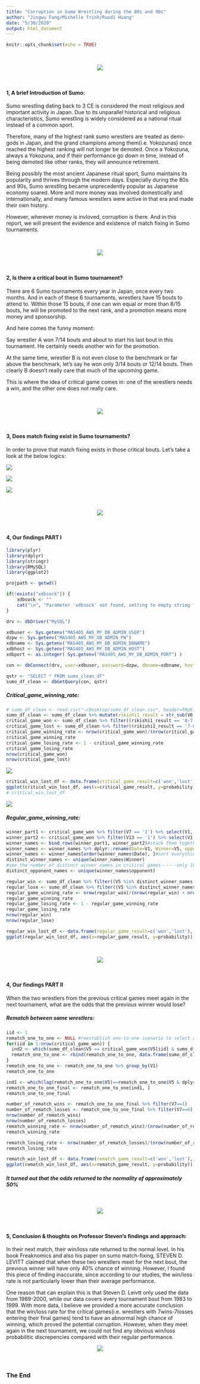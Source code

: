 ```yaml
---
title: "Corruption in Sumo Wrestling during the 80s and 90s"
author: "Jingwu Fang/Michelle Trinh/Ruodi Huang"
date: "5/30/2020"
output: html_document
---
```


```r
knitr::opts_chunk$set(echo = TRUE)
```
<br>

<center>

![](https://media.giphy.com/media/aj3cmpLOloe9a/giphy.gif)


</center>

<br>

#### 1, A brief Introduction of Sumo: 


Sumo wrestling dating back to 3 CE is considered the most religious and important activity in Japan. Due to its unparallel historical and religious characteristics, Sumo wrestling is widely considered as a national ritual instead of a common sport.

Therefore, many of the highest rank sumo wrestlers are treated as demi-gods in Japan, and the grand champions among them(i.e. Yokozunas) once reached the highest ranking will not longer be demoted. Once a Yokozuna, always a Yokozuna, and if their performance go down in time, instead of being demoted like other ranks, they will announce retirement. 

Being possibly the most ancient Japanese ritual sport, Sumo maintains its popularity and thrives through the modern days. Especially during the 80s and 90s, Sumo wrestling became unprecedently popular as Japanese economy soared. More and more money was involved domestically and internationally, and many famous wrestlers were active in that era and made their own history.

However, wherever money is invloved, corruption is there. And in this report, we will present the evidence and existence of match fixing in Sumo tournaments.


<br>

<center>

![](https://media.giphy.com/media/rGqnPvaZYkaqc/giphy.gif)


</center>

<br>

#### 2, Is there a critical bout in Sumo tournament? 

There are 6 Sumo tournaments every year in Japan, once every two months. And in each of these 6 tournaments, wrestlers have 15 bouts to attend to. Within those 15 bouts, if one can win equal or more than 8/15 bouts, he will be promoted to the next rank, and a promotion means more money and sponsorship. 

And here comes the funny moment:

Say wrestler A won 7/14 bouts and about to start his last bout in this tournament. He certainly needs another win for the promotion.

At the same time, wrestler B is not even close to the benchmark or far above the benchmark, let's say he won only 3/14 bouts or 12/14 bouts. Then clearly B doesn't really care that much of the upcoming game.

This is where the idea of critical game comes in: one of the wrestlers needs a win, and the other one does not really care. 


<br>

<center>

![](https://media.giphy.com/media/WqgdMKW8tYul2/giphy.gif)

</center>


<br>


#### 3, Does match fixing exist in Sumo tournaments?

In order to prove that match fixing exists in those critical bouts. Let's take a look at the below logics:


![](https://sumo-project-stats405.s3-us-west-2.amazonaws.com/sumo_graph1.jpg)

![](https://sumo-project-stats405.s3-us-west-2.amazonaws.com/sumo_graph2.jpg)

![](https://sumo-project-stats405.s3-us-west-2.amazonaws.com/sumo_graph3.jpg)

<br>

<center>

![](https://media.giphy.com/media/j2RhGVQVNW9IiR6qZe/giphy.gif)

</center>

<br>


#### 4, Our findings PART I


```r
library(plyr)
library(dplyr)
library(stringr)
library(RMySQL)
library(ggplot2)
```


```r

projpath <- getwd()

if(!exists("xdbsock")) {
    xdbsock <- ""
    cat("\n", "Parameter 'xdbsock' not found, setting to empty string for general usage", "\n")
}

drv <- dbDriver("MySQL")

xdbuser <- Sys.getenv("MAS405_AWS_MY_DB_ADMIN_USER")
dzpw <- Sys.getenv("MAS405_AWS_MY_DB_ADMIN_PW")
xdbname <- Sys.getenv("MAS405_AWS_MY_DB_ADMIN_DBNAME")
xdbhost <- Sys.getenv("MAS405_AWS_MY_DB_ADMIN_HOST")
xdbport <- as.integer( Sys.getenv("MAS405_AWS_MY_DB_ADMIN_PORT") )

con <- dbConnect(drv, user=xdbuser, password=dzpw, dbname=xdbname, host=xdbhost, port=xdbport, unix.sock=xdbsock)

qstr <- "SELECT * FROM sumo_clean_df"
sumo_df_clean <- dbGetQuery(con, qstr)

```


##### Critical_game_winning_rate:

```r
# sumo_df_clean <- read.csv("~/Desktop/sumo_df_clean.csv", header=TRUE)
sumo_df_clean <- sumo_df_clean %>% mutate(rikishi1_result = str_sub(V6, 1, 3), rikishi2_result = str_sub(V12, 1, 3))
critical_game_won <- sumo_df_clean %>% filter((rikishi1_result == '8-7' & V7 == '1') | (rikishi2_result == '8-7' & V13 == '1'))
critical_game_lost <- sumo_df_clean %>% filter((rikishi1_result == '7-8' & V7 == '0') | (rikishi2_result == '7-8' & V13 == '0'))
critical_game_winning_rate <- nrow(critical_game_won)/(nrow(critical_game_won) + nrow(critical_game_lost))
critical_game_winning_rate
critical_game_losing_rate <- 1 - critical_game_winning_rate
critical_game_losing_rate
nrow(critical_game_won)
nrow(critical_game_lost)
```

![](https://sumo-project-stats405.s3-us-west-2.amazonaws.com/sumo_graph4.jpg)

```r
critical_win_lost_df <- data.frame(critical_game_result=c('won','lost'), probability=c(critical_game_winning_rate, critical_game_losing_rate))
ggplot(critical_win_lost_df, aes(x=critical_game_result, y=probability)) + geom_bar(stat='identity', fill='orangered1') + geom_text(aes(label=probability), vjust=-0.3, size=3.5) + theme_minimal()
# critical_win_lost_df
```

![](https://sumo-project-stats405.s3-us-west-2.amazonaws.com/sumo_graph5.jpg)

##### Regular_game_winning_rate:

```r
winner_part1 <- critical_game_won %>% filter(V7 == '1') %>% select(V1, V5, V11)#filter winner/oppon in rikishi1 col
winner_part2 <- critical_game_won %>% filter(V13 == '1') %>% select(V1, V11, V5)#filter winner/oppon in rikishi2 col
winner_names <- bind_rows(winner_part1, winner_part2)#stack them together
winner_names <- winner_names %>% dplyr::rename(Date=V1, Winner=V5, opponent=V11)
winner_names <- winner_names[order(winner_names$Date), ]#sort everything base on date.
distinct_winner_names <- unique(winner_names$Winner)
#see the number of distinct winner names in critical games------only 199 names
distinct_opponent_names <- unique(winner_names$opponent)

regular_win <- sumo_df_clean %>% filter((V5 %in% distinct_winner_names & V7 == '1') | (V11 %in% distinct_winner_names & V13 == '1'))
regular_lose <- sumo_df_clean %>% filter((V5 %in% distinct_winner_names & V7 == '0') | (V11 %in% distinct_winner_names & V13 == '0'))
regular_game_winning_rate <- nrow(regular_win)/(nrow(regular_win) + nrow(regular_lose))
regular_game_winning_rate
regular_game_losing_rate <- 1 - regular_game_winning_rate
regular_game_losing_rate
nrow(regular_win)
nrow(regular_lose)
```

```r
regular_win_lost_df <- data.frame(regular_game_result=c('won','lost'), probability=c(regular_game_winning_rate, regular_game_losing_rate))
ggplot(regular_win_lost_df, aes(x=regular_game_result, y=probability)) + geom_bar(stat='identity', fill='steelblue') + geom_text(aes(label=probability), vjust=-0.3, size=3.5) + theme_minimal()
```

<br>

<center>

![](https://media.giphy.com/media/QWd4npbYgbKVi/giphy.gif)

</center>

<br>

#### 4, Our findings PART II


When the two wrestlers from the previous critical games meet again in the next tournament, what are the odds that the previous winner would lose?


##### Rematch between same wrestlers:

```r


iid <- 1
rematch_one_to_one <- NULL #reestablish one-to-one scenario to select all the matches the two wrestlers meet again.
for(iid in 1:nrow(critical_game_won)) {
  ind2 <- which(sumo_df_clean$V5 == critical_game_won$V5[iid] & sumo_df_clean$V11 == critical_game_won$V11[iid])
  rematch_one_to_one <- rbind(rematch_one_to_one, data.frame(sumo_df_clean[ind2,]))
}
rematch_one_to_one <- rematch_one_to_one %>% group_by(V1)
rematch_one_to_one
```
```r

ind1 <- which(lag(rematch_one_to_one$V5)==rematch_one_to_one$V5 & dplyr::lag((rematch_one_to_one$rikishi1_result=='8-7' & rematch_one_to_one$V7 == '1') | (rematch_one_to_one$rikishi2_result=='8-7' & rematch_one_to_one$V13 == '1')))
rematch_one_to_one_final <- rematch_one_to_one[ind1, ]
rematch_one_to_one_final

number_of_rematch_wins <- rematch_one_to_one_final %>% filter(V7==1)
number_of_rematch_losses <- rematch_one_to_one_final %>% filter(V7==0)
nrow(number_of_rematch_wins)
nrow(number_of_rematch_losses)
rematch_winning_rate <- nrow(number_of_rematch_wins)/(nrow(number_of_rematch_wins)+nrow(number_of_rematch_losses))
rematch_winning_rate

rematch_losing_rate <- nrow(number_of_rematch_losses)/(nrow(number_of_rematch_wins)+nrow(number_of_rematch_losses))
rematch_losing_rate
```

```r
rematch_win_lost_df <- data.frame(rematch_game_result=c('won','lost'), probability=c(rematch_winning_rate, rematch_losing_rate))
ggplot(rematch_win_lost_df, aes(x=rematch_game_result, y=probability)) + geom_bar(stat='identity', fill='steelblue') + geom_text(aes(label=probability), vjust=-0.3, size=3.5) + theme_minimal()
```


##### It turned out that the odds returned to the normality of approximately 50%

<br>

<center>

![](https://media.giphy.com/media/xT0CywuC714VPBF2Bq/giphy.gif)

</center>

<br>


#### 5, Conclusion & thoughts on Professor Steven's findings and approach:

In their next match, their win/loss rate returned to the normal level. In his book Freaknomics and also his paper on sumo match-fixing, STEVEN D. LEVITT claimed that when these two wrestlers meet for the next bout, the previous winner will have only 40% chance of winning. However, I found this piece of finding inaccurate, since according to our studies, the win/loss rate is not particularly lower than their average performance. 

One reason that can explain this is that Steven D. Leivtt only used the data from 1989-2000, while our data covers every tournament bout from 1983 to 1999. With more data, I believe we provided a more accurate conclusion that the win/loss rate for the critical games(i.e. wrestlers with 7wins-7losses entering their final games) tend to have an abnormal high chance of winning, which proved the potential corruption. However, when they meet again in the next tournament, we could not find any obvious win/loss probabilitic discrepencies compared with their regular performance.

<center>

![](https://media.giphy.com/media/xUOwG7iZpdDbfBrCr6/giphy.gif)

</center>

<br>

### The End
